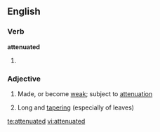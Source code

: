 ==English==

===Verb===
'''attenuated'''

# {{past of|[[attenuate]]}}

===Adjective===
{{en-adj}}

# Made, or become [[weak]]; subject to [[attenuation]]
#{{botany}} Long and [[tapering]] (especially of leaves)

[[te:attenuated]]
[[vi:attenuated]]